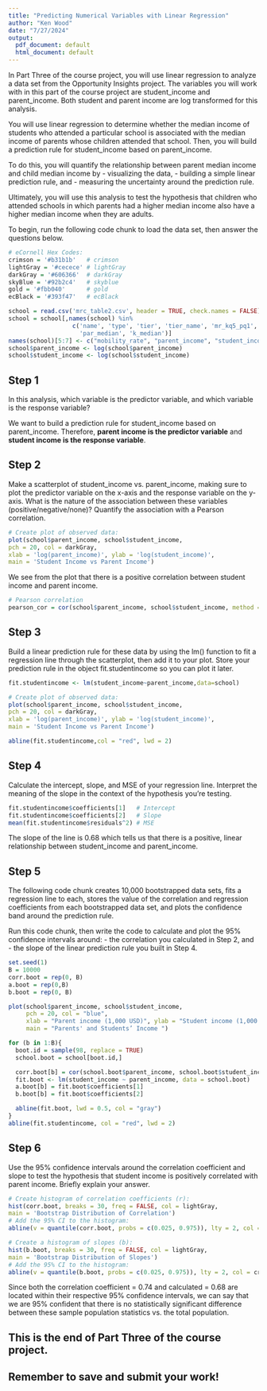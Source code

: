 ```yaml
---
title: "Predicting Numerical Variables with Linear Regression"
author: "Ken Wood"
date: "7/27/2024"
output:
  pdf_document: default
  html_document: default
---
```


In Part Three of the course project, you will use linear regression to analyze a data set from the Opportunity Insights project. The variables you will work with in this part of the course project are student_income and parent_income. Both student and parent income are log transformed for this analysis.

You will use linear regression to determine whether the median income of students who attended a particular school is associated with the median income of parents whose children attended that school. Then, you will build a prediction rule for student_income based on parent_income.

To do this, you will quantify the relationship between parent median income and child median income by 
- visualizing the data, 
- building a simple linear prediction rule, and 
- measuring the uncertainty around the prediction rule. 

Ultimately, you will use this analysis to test the hypothesis that children who attended schools in which parents had a higher median income also have a higher median income when they are adults. 

To begin, run the following code chunk to load the data set, then answer the questions below. 

```r
# eCornell Hex Codes: 
crimson = '#b31b1b'   # crimson
lightGray = '#cecece' # lightGray
darkGray = '#606366'  # darkGray
skyBlue = '#92b2c4'   # skyblue
gold = '#fbb040'      # gold
ecBlack = '#393f47'   # ecBlack

school = read.csv('mrc_table2.csv', header = TRUE, check.names = FALSE)
school = school[,names(school) %in% 
                  c('name', 'type', 'tier', 'tier_name', 'mr_kq5_pq1',
                    'par_median', 'k_median')]
names(school)[5:7] <- c("mobility_rate", "parent_income", "student_income")
school$parent_income <- log(school$parent_income)
school$student_income <- log(school$student_income)
```

## Step 1

In this analysis, which variable is the predictor variable, and which variable is the response variable?

We want to build a prediction rule for student_income based on parent_income.  Therefore, **parent income is the predictor variable** and **student income is the response variable**.

## Step 2

Make a scatterplot of student_income vs. parent_income, making sure to plot the predictor variable on the x-axis and the response variable on the y-axis. What is the nature of the association between these variables (positive/negative/none)? Quantify the association with a Pearson correlation. 

```r
# Create plot of observed data:
plot(school$parent_income, school$student_income,
pch = 20, col = darkGray,
xlab = 'log(parent_income)', ylab = 'log(student_income)',
main = 'Student Income vs Parent Income')
```
We see from the plot that there is a positive correlation between student income and parent income.

```r
# Pearson correlation
pearson_cor = cor(school$parent_income, school$student_income, method = c("pearson"))
```

## Step 3

Build a linear prediction rule for these data by using the lm() function to fit a regression line through the scatterplot, then add it to your plot. Store your prediction rule in the object fit.studentincome so you can plot it later. 
```r
fit.studentincome <- lm(student_income~parent_income,data=school)

# Create plot of observed data:
plot(school$parent_income, school$student_income,
pch = 20, col = darkGray,
xlab = 'log(parent_income)', ylab = 'log(student_income)',
main = 'Student Income vs Parent Income')

abline(fit.studentincome,col = "red", lwd = 2)
```

## Step 4

Calculate the intercept, slope, and MSE of your regression line. Interpret the meaning of the slope in the context of the hypothesis you're testing. 
```r
fit.studentincome$coefficients[1]   # Intercept
fit.studentincome$coefficients[2]   # Slope
mean(fit.studentincome$residuals^2) # MSE
```
The slope of the line is 0.68 which tells us that there is a positive, linear relationship between student_income and parent_income.


## Step 5

The following code chunk creates 10,000 bootstrapped data sets, fits a regression line to each, stores the value of the correlation and regression coefficients from each bootstrapped data set, and plots the confidence band around the prediction rule. 

Run this code chunk, then write the code to calculate and plot the 95% confidence intervals around:
- the correlation you calculated in Step 2, and 
- the slope of the linear prediction rule you built in Step 4.

```r
set.seed(1)
B = 10000
corr.boot = rep(0, B)
a.boot = rep(0,B)
b.boot = rep(0, B)

plot(school$parent_income, school$student_income,
     pch = 20, col = "blue",
     xlab = "Parent income (1,000 USD)", ylab = "Student income (1,000 USD)",
     main = "Parents' and Students’ Income ")

for (b in 1:B){
  boot.id = sample(98, replace = TRUE)
  school.boot = school[boot.id,]

  corr.boot[b] = cor(school.boot$parent_income, school.boot$student_income)
  fit.boot <- lm(student_income ~ parent_income, data = school.boot)
  a.boot[b] = fit.boot$coefficients[1]
  b.boot[b] = fit.boot$coefficients[2]

  abline(fit.boot, lwd = 0.5, col = "gray")
}
abline(fit.studentincome, col = "red", lwd = 2)
```

## Step 6

Use the 95% confidence intervals around the correlation coefficient and slope to test the hypothesis that student income is positively correlated with parent income. Briefly explain your answer.

```r
# Create histogram of correlation coefficients (r):
hist(corr.boot, breaks = 30, freq = FALSE, col = lightGray,
main = 'Bootstrap Distribution of Correlation')
# Add the 95% CI to the histogram:
abline(v = quantile(corr.boot, probs = c(0.025, 0.975)), lty = 2, col = crimson, lwd = 2)
```

```r
# Create a histogram of slopes (b):
hist(b.boot, breaks = 30, freq = FALSE, col = lightGray,
main = 'Bootstrap Distribution of Slopes')
# Add the 95% CI to the histogram:
abline(v = quantile(b.boot, probs = c(0.025, 0.975)), lty = 2, col = crimson, lwd = 2)
```

Since both the correlation coefficient = 0.74 and calculated = 0.68 are located within their respective 95% confidence intervals, we can say that we are 95% confident that there is no statistically significant difference between these sample population statistics vs. the total population.

## This is the end of Part Three of the course project. ##
## Remember to save and submit your work! ##

